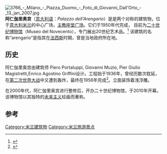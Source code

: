 {{coord|45.463472|9.189972|display=title}}
[[File:3766_-_Milano_-_Piazza_Duomo_-_Foto_di_Giovanni_Dall'Orto_-_13_jan_2007.jpg|thumb]]
'''阿仁伽里奥宫'''（[[意大利语|意大利语]]：''Palazzo dell'Arengario''）是是两个对称的建筑物，位于[[意大利|意大利]][[米兰|米兰]]的中心广场，[[主教座堂广场_(米兰)|主教座堂广场]]。它们于1950年代完成， 目前为[[二十世纪博物馆|二十世纪博物馆]]（Museo del Novecento），专门展出20世纪艺术品。<ref>{{Cite web |url=http://www.museodelnovecento.org/index.php?id=0 |title=Museo del Novecento |accessdate=2012-01-15 |archive-date=2012-03-23 |archive-url=https://web.archive.org/web/20120323101021/http://www.museodelnovecento.org/index.php?id=0 |dead-url=no }}</ref> 该建筑的名称“arengario”是指其在[[法西斯|法西斯]]时期，曾是当地政府所在地。

==历史==
阿仁伽里奥宫由建筑师 Piero Portaluppi, Giovanni Muzio, Pier Giulio Magistretti,Enrico Agostino Griffini设计。工程始于1936年，曾经历数次耽延，在[[第二次世界大战|第二次世界大战]]中又遭到轰炸，最终在1956年完成<ref>{{Cite web |url=http://www.lombardiabeniculturali.it/architetture/schede/3m080-00071/ |title=Arengario, Milano |accessdate=2012-01-15 |archive-date=2012-03-13 |archive-url=https://web.archive.org/web/20120313033934/http://www.lombardiabeniculturali.it/architetture/schede/3m080-00071/ |dead-url=yes }}</ref>。立面装饰着浅浮雕。

在2000年代，阿仁伽里奥宫进行整修后，开办二十世纪博物馆，于2010年开幕。该博物馆以其独特的[[未来主义|未来主义]]绘画而著称。

==参考==
{{Commons category|Arengario (Milan)}}
{{reflist}}

[[Category:米兰建筑物|Category:米兰建筑物]]
[[Category:米兰旅游景点|Category:米兰旅游景点]]